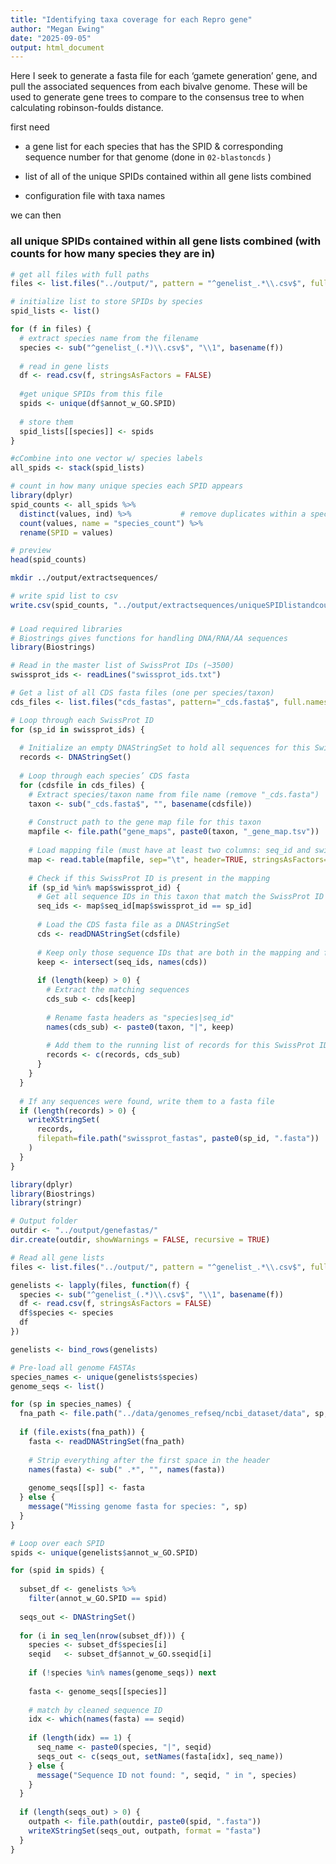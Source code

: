 ```yaml
---
title: "Identifying taxa coverage for each Repro gene"
author: "Megan Ewing"
date: "2025-09-05"
output: html_document
---
```


Here I seek to generate a fasta file for each 'gamete generation' gene, and pull the associated sequences from each bivalve genome. These will be used to generate gene trees to compare to the consensus tree to when calculating robinson-foulds distance.

first need

-   a gene list for each species that has the SPID & corresponding sequence number for that genome (done in `02-blastoncds` )

-   list of all of the unique SPIDs contained within all gene lists combined

-   configuration file with taxa names

we can then

### all unique SPIDs contained within all gene lists combined (with counts for how many species they are in)

```r
# get all files with full paths
files <- list.files("../output/", pattern = "^genelist_.*\\.csv$", full.names = TRUE)

# initialize list to store SPIDs by species
spid_lists <- list()

for (f in files) {
  # extract species name from the filename
  species <- sub("^genelist_(.*)\\.csv$", "\\1", basename(f))
  
  # read in gene lists
  df <- read.csv(f, stringsAsFactors = FALSE)
  
  #get unique SPIDs from this file
  spids <- unique(df$annot_w_GO.SPID)
  
  # store them
  spid_lists[[species]] <- spids
}

#cCombine into one vector w/ species labels
all_spids <- stack(spid_lists)

# count in how many unique species each SPID appears
library(dplyr)
spid_counts <- all_spids %>%
  distinct(values, ind) %>%           # remove duplicates within a species
  count(values, name = "species_count") %>%
  rename(SPID = values)

# preview
head(spid_counts)

```

```bash

mkdir ../output/extractsequences/
```

```r

# write spid list to csv
write.csv(spid_counts, "../output/extractsequences/uniqueSPIDlistandcounts.csv")
```

### 

```r
# Load required libraries
# Biostrings gives functions for handling DNA/RNA/AA sequences
library(Biostrings)

# Read in the master list of SwissProt IDs (~3500)
swissprot_ids <- readLines("swissprot_ids.txt")

# Get a list of all CDS fasta files (one per species/taxon)
cds_files <- list.files("cds_fastas", pattern="_cds.fasta$", full.names=TRUE)

# Loop through each SwissProt ID
for (sp_id in swissprot_ids) {
  
  # Initialize an empty DNAStringSet to hold all sequences for this SwissProt ID
  records <- DNAStringSet()
  
  # Loop through each species’ CDS fasta
  for (cdsfile in cds_files) {
    # Extract species/taxon name from file name (remove "_cds.fasta")
    taxon <- sub("_cds.fasta$", "", basename(cdsfile))
    
    # Construct path to the gene map file for this taxon
    mapfile <- file.path("gene_maps", paste0(taxon, "_gene_map.tsv"))
    
    # Load mapping file (must have at least two columns: seq_id and swissprot_id)
    map <- read.table(mapfile, sep="\t", header=TRUE, stringsAsFactors=FALSE)
    
    # Check if this SwissProt ID is present in the mapping
    if (sp_id %in% map$swissprot_id) {
      # Get all sequence IDs in this taxon that match the SwissProt ID
      seq_ids <- map$seq_id[map$swissprot_id == sp_id]
      
      # Load the CDS fasta file as a DNAStringSet
      cds <- readDNAStringSet(cdsfile)
      
      # Keep only those sequence IDs that are both in the mapping and fasta
      keep <- intersect(seq_ids, names(cds))
      
      if (length(keep) > 0) {
        # Extract the matching sequences
        cds_sub <- cds[keep]
        
        # Rename fasta headers as "species|seq_id"
        names(cds_sub) <- paste0(taxon, "|", keep)
        
        # Add them to the running list of records for this SwissProt ID
        records <- c(records, cds_sub)
      }
    }
  }
  
  # If any sequences were found, write them to a fasta file
  if (length(records) > 0) {
    writeXStringSet(
      records, 
      filepath=file.path("swissprot_fastas", paste0(sp_id, ".fasta"))
    )
  }
}

```

```r
library(dplyr)
library(Biostrings)
library(stringr)

# Output folder
outdir <- "../output/genefastas/"
dir.create(outdir, showWarnings = FALSE, recursive = TRUE)

# Read all gene lists
files <- list.files("../output/", pattern = "^genelist_.*\\.csv$", full.names = TRUE)

genelists <- lapply(files, function(f) {
  species <- sub("^genelist_(.*)\\.csv$", "\\1", basename(f))
  df <- read.csv(f, stringsAsFactors = FALSE)
  df$species <- species
  df
})

genelists <- bind_rows(genelists)

# Pre-load all genome FASTAs
species_names <- unique(genelists$species)
genome_seqs <- list()

for (sp in species_names) {
  fna_path <- file.path("../data/genomes_refseq/ncbi_dataset/data", sp, "cds_from_genomic.fna")
  
  if (file.exists(fna_path)) {
    fasta <- readDNAStringSet(fna_path)
    
    # Strip everything after the first space in the header
    names(fasta) <- sub(" .*", "", names(fasta))
    
    genome_seqs[[sp]] <- fasta
  } else {
    message("Missing genome fasta for species: ", sp)
  }
}

# Loop over each SPID
spids <- unique(genelists$annot_w_GO.SPID)

for (spid in spids) {
  
  subset_df <- genelists %>%
    filter(annot_w_GO.SPID == spid)
  
  seqs_out <- DNAStringSet()
  
  for (i in seq_len(nrow(subset_df))) {
    species <- subset_df$species[i]
    seqid   <- subset_df$annot_w_GO.sseqid[i]
    
    if (!species %in% names(genome_seqs)) next
    
    fasta <- genome_seqs[[species]]
    
    # match by cleaned sequence ID
    idx <- which(names(fasta) == seqid)
    
    if (length(idx) == 1) {
      seq_name <- paste0(species, "|", seqid)
      seqs_out <- c(seqs_out, setNames(fasta[idx], seq_name))
    } else {
      message("Sequence ID not found: ", seqid, " in ", species)
    }
  }
  
  if (length(seqs_out) > 0) {
    outpath <- file.path(outdir, paste0(spid, ".fasta"))
    writeXStringSet(seqs_out, outpath, format = "fasta")
  }
}

```
